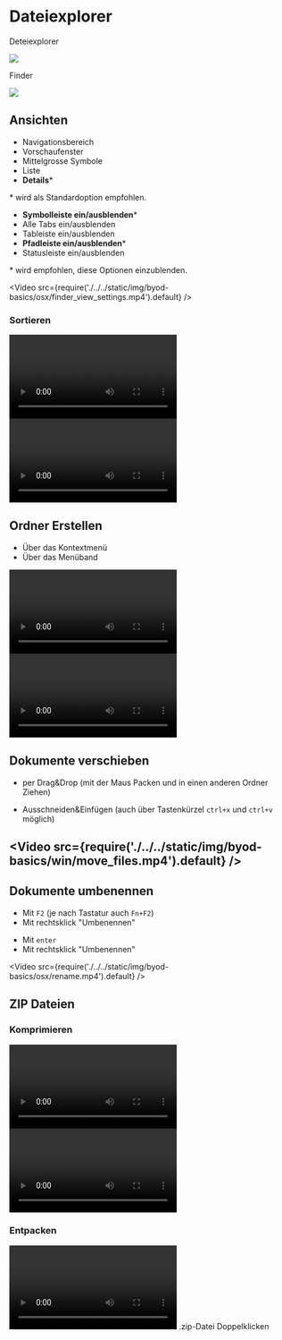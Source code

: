 
# Dateiexplorer

<OsTabs>
<TabItem value="win">

Deteiexplorer

![](./../../static/img/byod-basics/win-explorer.png)
</TabItem>
<TabItem value="mac">

Finder

![](./../../static/img/byod-basics/osx-finder.png)

</TabItem>
</OsTabs>


## Ansichten

<OsTabs>
<TabItem value="win">

- Navigationsbereich
- Vorschaufenster
- Mittelgrosse Symbole
- Liste
- **Details**\*

\* wird als Standardoption empfohlen.

</TabItem>
<TabItem value="mac">

- **Symbolleiste ein/ausblenden**\*
- Alle Tabs ein/ausblenden
- Tableiste ein/ausblenden
- **Pfadleiste ein/ausblenden**\*
- Statusleiste ein/ausblenden

\* wird empfohlen, diese Optionen einzublenden.

<Video src={require('./../../static/img/byod-basics/osx/finder_view_settings.mp4').default} />
</TabItem>
</OsTabs>

### Sortieren

<OsTabs>
<TabItem value="win">
<Video src={require('./../../static/img/byod-basics/win/explorer_sort.mp4').default} />
</TabItem>
<TabItem value="mac">
<Video src={require('./../../static/img/byod-basics/osx/finder_sort.mp4').default} />
</TabItem>
</OsTabs>

## Ordner Erstellen
- Über das Kontextmenü
- Über das Menüband

<OsTabs>
<TabItem value="win">
<Video src={require('./../../static/img/byod-basics/win/new_folder.mp4').default} />
</TabItem>
<TabItem value="mac">
<Video src={require('./../../static/img/byod-basics/osx/new_folder.mp4').default} />
</TabItem>
</OsTabs>

## Dokumente verschieben

- per Drag&Drop (mit der Maus Packen und in einen anderen Ordner Ziehen)

<OsTabs>
<TabItem value="win">

- Ausschneiden&Einfügen (auch über Tastenkürzel `ctrl+x` und `ctrl+v` möglich)

<Video src={require('./../../static/img/byod-basics/win/move_files.mp4').default} />
</TabItem>
<TabItem value="mac">
-
</TabItem>
</OsTabs>

## Dokumente umbenennen

<OsTabs>
<TabItem value="win">

- Mit `F2` (je nach Tastatur auch `Fn+F2`)
- Mit rechtsklick "Umbenennen"

</TabItem>
<TabItem value="mac">

- Mit `enter`
- Mit rechtsklick "Umbenennen"

<Video src={require('./../../static/img/byod-basics/osx/rename.mp4').default} />

</TabItem>
</OsTabs>


## ZIP Dateien

### Komprimieren

<OsTabs>
<TabItem value="win">
<Video src={require('./../../static/img/byod-basics/win/zip.mp4').default} />
</TabItem>
<TabItem value="mac">
<Video src={require('./../../static/img/byod-basics/osx/zip.mp4').default} />
</TabItem>
</OsTabs>

### Entpacken

<OsTabs>
<TabItem value="win">
<Video src={require('./../../static/img/byod-basics/win/extract_zip.mp4').default} />
</TabItem>
<TabItem value="mac">
.zip-Datei Doppelklicken
</TabItem>
</OsTabs>
